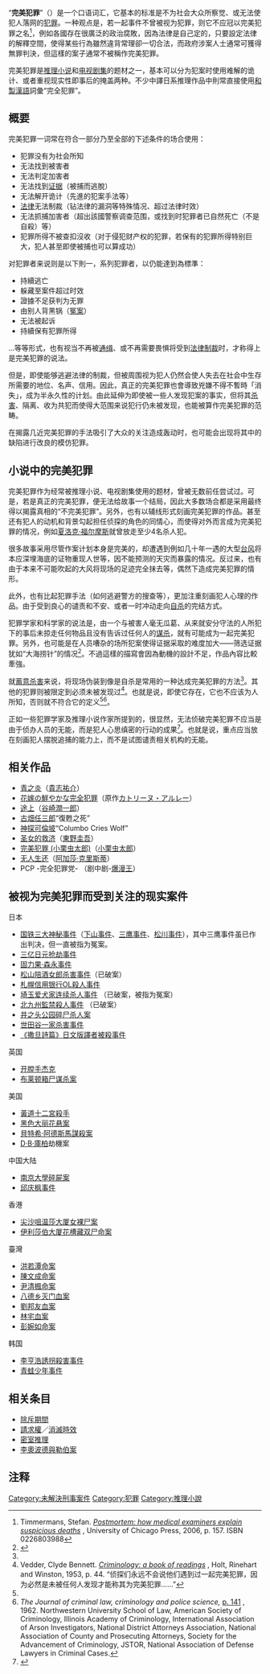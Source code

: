 {{Original research|time=2021-02-28T09:22:38+00:00}}
“'''完美犯罪'''”（{{lang-ja|完全犯罪}}）是一个口语词汇，它基本的标准是不为社会大众所察觉、或无法使犯人落网的[[犯罪|犯罪]]。一种观点是，若一起事件不曾被视为犯罪，则它不应冠以完美犯罪之名<ref name="Timmermans">Timmermans, Stefan. [http://books.google.com/books?id=kg6QLlIaI04C&pg=PA157 ''Postmortem: how medical examiners explain suspicious deaths''] {{Wayback|url=http://books.google.com/books?id=kg6QLlIaI04C&pg=PA157 |date=20140715031258 }}, University of Chicago Press, 2006, p. 157. ISBN 0226803988</ref>，例如各國存在很廣泛的政治腐敗，因為法律是自己定的，只要設定法律的解釋空間，使得某些行為雖然違背常理卻一切合法，而政府涉案人士通常可獲得無罪判決，但這樣的案子通常不被稱作完美犯罪。

完美犯罪是[[推理小说|推理小说]]和[[电视剧集|电视剧集]]的题材之一，基本可以分为犯案时使用难解的诡计、或者重视现实性即事后的掩盖两种。不少中譯日系推理作品中則常直接使用[[和製漢語|和製漢語]]詞彙“完全犯罪”。

==概要==
完美犯罪一词常在符合一部分乃至全部的下述条件的场合使用：
*犯罪没有为社会所知
*无法找到被害者
*无法判定加害者
*无法找到[[证据|证据]]（被捕而逃脫）
*无法解开诡计（先進的犯案手法等）
*[[法律|法律]]无法制裁（钻法律的漏洞等特殊情况、超过法律时效）
*无法抓捕加害者（超出該國警察调查范围，或找到时犯罪者已自然死亡（不是自殺）等）
*犯罪所得不被查扣沒收（对于侵犯财产权的犯罪，若保有的犯罪所得特别巨大，犯人甚至即使被捕也可以算成功）

对犯罪者来说则是以下則一，系列犯罪者，以仍能達到為標準：
*持續逃亡
*躲藏至案件超过时效
*證據不足获判为无罪
*由别人背黑锅（[[冤案|冤案]]）
*无法被起诉
*持續保有犯罪所得

...等等形式，也有视当不再被[[通缉|通缉]]、或不再需要畏惧将受到[[法律制裁|法律制裁]]时，才称得上是完美犯罪的说法。

但是，即使能够逃避法律的制裁，但被周围视为犯人仍然会使人失去在社会中生存所需要的地位、名声、信用。因此，真正的完美犯罪也會導致兇嫌不得不暫時「消失」，成为半永久性的计划。由此延伸为即使被一些人发现犯案的事实，但将其[[杀害|杀害]]、隔离、收为共犯而使得大范围来说犯行仍未被发现，也能被算作完美犯罪的范畴。

在揭露几近完美犯罪的手法吸引了大众的关注造成轰动时，也可能会出现将其中的缺陷进行改良的模仿犯罪。

==小说中的完美犯罪==

完美犯罪作为经常被推理小说、电视剧集使用的题材，曾被无数前任尝试过。可是，若是真正的完美犯罪，便无法给故事一个结局，因此大多数场合都是采用最终得以揭露真相的“不完美犯罪”。另外，也有以辅线形式刻画完美犯罪的作品。甚至还有犯人的动机和背景勾起担任侦探的角色的同情心，而使得对外而言成为完美犯罪的情况，例如[[夏洛克·福尔摩斯|夏洛克·福尔摩斯]]就曾放走至少4名杀人犯。

很多故事采用尽管作案计划本身是完美的，却遭遇到例如几十年一遇的大型[[台风|台风]]将本应深埋海底的证物重现人世等，因不能预测的天灾而暴露的情况。反过来，也有由于本来不可能吹起的大风将现场的足迹完全抹去等，偶然下造成完美犯罪的情形。

此外，也有比起犯罪手法（如何逃避警方的搜查等），更加注重刻画犯人心理的作品。由于受到良心的谴责和不安、或者一时冲动走向[[自杀|自杀]]的完结方式。

犯罪学家和科学家的说法是，由一个与被害人毫无瓜葛、从来就安分守法的人所犯下的事后未掠走任何物品且没有告诉过任何人的[[谋杀|谋杀]]，就有可能成为一起完美犯罪。另外，也可能是在人员嘈杂的场所犯案使得证据采取的难度加大——筛选证据犹如“大海捞针”的情况<ref>{{cite episode | title = How to commit the perfect murder | episodelink =  | series = Horizon | serieslink = | airdate = 2007-05-08 | season = 2007 | number = }}</ref>。不過這樣的描寫會因為動機的設計不足，作品內容比較牽強。

就[[蓄意杀害|蓄意杀害]]来说，将现场伪装到像是自杀是常用的一种达成完美犯罪的方法<ref name=Timmermans/>。其他的犯罪则被限定到必须未被发现过<ref name=Vedder>Vedder, Clyde Bennett. [http://books.google.com/books?id=4wE_AAAAIAAJ ''Criminology: a book of readings''] {{Wayback|url=http://books.google.com/books?id=4wE_AAAAIAAJ |date=20171020213048 }}, Holt, Rinehart and Winston, 1953, p. 44. “侦探们永远不会说他们遇到过一起完美犯罪，因为必然是未被任何人发现才能称其为完美犯罪……”</ref>。也就是说，即使它存在，它也不应该为人所知，否则就不符合它的定义<ref name=Vedder/><ref>''The Journal of criminal law, criminology and police science,'' [http://books.google.com/books?id=CKwJAAAAIAAJ p. 141] {{Wayback|url=http://books.google.com/books?id=CKwJAAAAIAAJ |date=20180401192116 }},  1962. Northwestern University School of Law, American Society of Criminology, Illinois Academy of Criminology, International Association of Arson Investigators, National District Attorneys Association, National Association of County and Prosecuting Attorneys, Society for the Advancement of Criminology, JSTOR, National Association of Defense Lawyers in Criminal Cases.</ref>。

正如一些犯罪学家及推理小说作家所提到的，很显然，无法侦破完美犯罪不应当是由于侦办人员的无能，而是犯人心思缜密的行动的成果<ref name="Murder By The Bay">{{cite book
 | last =Francis
 | first =Charles
 | publisher =Quill Driver Books
 | title =Murder By The Bay: Historic Homicide in and about the City of San Francisco
 | date =page 162; 2005; ISBN 1884995462
 | url =http://books.google.com/books?id=Lfw1vdIQ51oC&dq=criminology+%22perfect+crime%22
 | accessdate =2007-10-28
 | archive-date =2012-11-13
 | archive-url =https://web.archive.org/web/20121113014308/http://books.google.com/books?id=Lfw1vdIQ51oC&dq=criminology+%22perfect+crime%22
 | dead-url =no
 }}</ref>。也就是说，重点应当放在刻画犯人摆脱追捕的能力上，而不是试图谴责相关机构的无能。

==相关作品==
*[[青之炎|青之炎]]（[[貴志祐介|貴志祐介]]） 
*[[花嫁の鮮やかな完全犯罪|花嫁の鮮やかな完全犯罪]]（原作[[カトリーヌ・アルレー|カトリーヌ・アルレー]]） 
*[[途上|途上]]（[[谷崎潤一郎|谷崎潤一郎]]） 
*[[古畑任三郎|古畑任三郎]]“復甦之死”
*[[神探可倫坡|神探可倫坡]]“Columbo Cries Wolf”
*[[圣女的救济|圣女的救济]]（[[東野圭吾|東野圭吾]]） 
*[[完美犯罪_(小栗虫太郎)|完美犯罪 (小栗虫太郎)]]（[[小栗虫太郎|小栗虫太郎]]）
*[[无人生还|无人生还]]（[[阿加莎·克里斯蒂|阿加莎·克里斯蒂]]）
*PCP -完全犯罪党- （剧中剧-[[爆漫王|爆漫王]]）

== 被视为完美犯罪而受到关注的现实案件 ==
;日本
*[[国铁三大神秘事件|国铁三大神秘事件]]（[[下山事件|下山事件]]、[[三鹰事件|三鹰事件]]、[[松川事件|松川事件]]），其中三鹰事件虽已作出判决，但一直被指为冤案。
*[[三亿日元抢劫事件|三亿日元抢劫事件]]
*[[固力果·森永事件|固力果·森永事件]]
*[[松山陪酒女郎杀害事件|松山陪酒女郎杀害事件]]（已破案）
*[[札幌信用银行OL殺人事件|札幌信用银行OL殺人事件]]
*[[埼玉爱犬家连续杀人事件|埼玉爱犬家连续杀人事件]] （已破案，被指为冤案）
*[[北九州監禁殺人事件|北九州監禁殺人事件]] （已破案）
*[[井之头公园碎尸杀人案|井之头公园碎尸杀人案]]
*[[世田谷一家杀害事件|世田谷一家杀害事件]]
*[[《撒旦詩篇》日文版譯者被殺事件|《撒旦詩篇》日文版譯者被殺事件]]
;英国
*[[开膛手杰克|开膛手杰克]]
*[[布莱顿箱尸谋杀案|布莱顿箱尸谋杀案]]
;美国
*[[黃道十二宮殺手|黃道十二宮殺手]]
*[[黑色大丽花悬案|黑色大丽花悬案]]
*[[貝特希·阿德斯馬謀殺案|貝特希·阿德斯馬謀殺案]]
*[[D·B·庫柏|D·B·庫柏]]劫機案
;中国大陆
*[[南京大學碎屍案|南京大學碎屍案]]
*[[邱庆枫事件|邱庆枫事件]]
;香港
*[[尖沙咀温莎大厦女裸尸案|尖沙咀温莎大厦女裸尸案]]
*[[伊利莎伯大厦花槽藏双尸命案|伊利莎伯大厦花槽藏双尸命案]]
;臺灣
*[[洪若潭命案|洪若潭命案]]
*[[陳文成命案|陳文成命案]]
*[[尹清楓|尹清楓命案]]
*[[八德乡灭门血案|八德乡灭门血案]]
*[[劉邦友血案|劉邦友血案]]
*[[林宅血案|林宅血案]]
*[[彭婉如命案|彭婉如命案]]
;韩国
*[[李亨浩誘拐殺害事件|李亨浩誘拐殺害事件]]
*[[青蛙少年事件|青蛙少年事件]]

==相关条目==
*[[除斥期間|除斥期間]]
*[[請求權|請求權]]／[[消滅時效|消滅時效]]
*[[密室推理|密室推理]]
*[[李奧波德與勒伯案|李奧波德與勒伯案]]

==注释==
<references />
{{推理小說}}
[[Category:未解決刑事案件|Category:未解決刑事案件]]
[[Category:犯罪|Category:犯罪]]
[[Category:推理小說|Category:推理小說]]